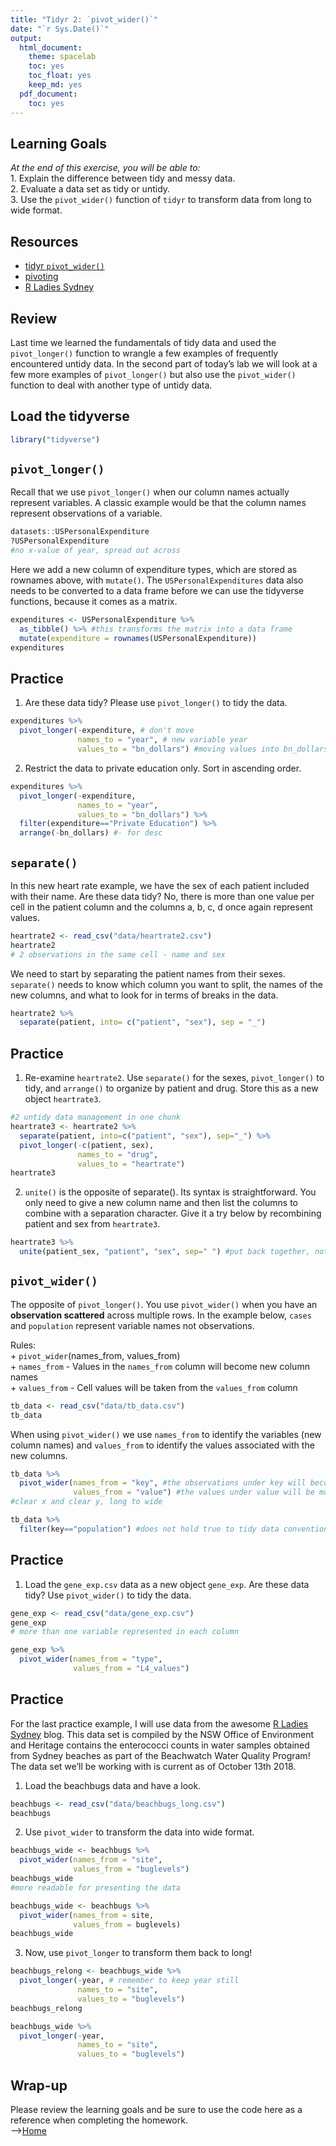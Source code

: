 ```yaml
---
title: "Tidyr 2: `pivot_wider()`"
date: "`r Sys.Date()`"
output:
  html_document: 
    theme: spacelab
    toc: yes
    toc_float: yes
    keep_md: yes
  pdf_document:
    toc: yes
---
```


## Learning Goals

*At the end of this exercise, you will be able to:*\
1. Explain the difference between tidy and messy data.\
2. Evaluate a data set as tidy or untidy.\
3. Use the `pivot_wider()` function of `tidyr` to transform data from long to wide format.

## Resources

-   [tidyr `pivot_wider()`](https://tidyr.tidyverse.org/reference/pivot_wider.html)\
-   [pivoting](https://cran.r-project.org/web/packages/tidyr/vignettes/pivot.html)\
-   [R Ladies Sydney](https://rladiessydney.org/courses/ryouwithme/02-cleanitup-5/)

## Review

Last time we learned the fundamentals of tidy data and used the `pivot_longer()` function to wrangle a few examples of frequently encountered untidy data. In the second part of today's lab we will look at a few more examples of `pivot_longer()` but also use the `pivot_wider()` function to deal with another type of untidy data.

## Load the tidyverse

```r
library("tidyverse")
```

## `pivot_longer()`

Recall that we use `pivot_longer()` when our column names actually represent variables. A classic example would be that the column names represent observations of a variable.

```r
datasets::USPersonalExpenditure
?USPersonalExpenditure
#no x-value of year, spread out across
```

Here we add a new column of expenditure types, which are stored as rownames above, with `mutate()`. The `USPersonalExpenditures` data also needs to be converted to a data frame before we can use the tidyverse functions, because it comes as a matrix.

```r
expenditures <- USPersonalExpenditure %>% 
  as_tibble() %>% #this transforms the matrix into a data frame
  mutate(expenditure = rownames(USPersonalExpenditure))
expenditures
```

## Practice

1.  Are these data tidy? Please use `pivot_longer()` to tidy the data.

```r
expenditures %>% 
  pivot_longer(-expenditure, # don't move
               names_to = "year", # new variable year
               values_to = "bn_dollars") #moving values into bn_dollars
```

2.  Restrict the data to private education only. Sort in ascending order.

```r
expenditures %>% 
  pivot_longer(-expenditure,
               names_to = "year",
               values_to = "bn_dollars") %>% 
  filter(expenditure=="Private Education") %>% 
  arrange(-bn_dollars) #- for desc
```

## `separate()`

In this new heart rate example, we have the sex of each patient included with their name. Are these data tidy? No, there is more than one value per cell in the patient column and the columns a, b, c, d once again represent values.

```r
heartrate2 <- read_csv("data/heartrate2.csv")
heartrate2
# 2 observations in the same cell - name and sex
```

We need to start by separating the patient names from their sexes. `separate()` needs to know which column you want to split, the names of the new columns, and what to look for in terms of breaks in the data.

```r
heartrate2 %>% 
  separate(patient, into= c("patient", "sex"), sep = "_")
```

## Practice

1.  Re-examine `heartrate2`. Use `separate()` for the sexes, `pivot_longer()` to tidy, and `arrange()` to organize by patient and drug. Store this as a new object `heartrate3`.\

```r
#2 untidy data management in one chunk
heartrate3 <- heartrate2 %>% 
  separate(patient, into=c("patient", "sex"), sep="_") %>% 
  pivot_longer(-c(patient, sex),
               names_to = "drug",
               values_to = "heartrate")
heartrate3
```

2.  `unite()` is the opposite of separate(). Its syntax is straightforward. You only need to give a new column name and then list the columns to combine with a separation character. Give it a try below by recombining patient and sex from `heartrate3`.\

```r
heartrate3 %>% 
  unite(patient_sex, "patient", "sex", sep=" ") #put back together, not a common thing to do but can be done
```

## `pivot_wider()`

The opposite of `pivot_longer()`. You use `pivot_wider()` when you have an **observation scattered** across multiple rows. In the example below, `cases` and `population` represent variable names not observations.

Rules:\
+ `pivot_wider`(names_from, values_from)\
+ `names_from` - Values in the `names_from` column will become new column names\
+ `values_from` - Cell values will be taken from the `values_from` column

```r
tb_data <- read_csv("data/tb_data.csv")
tb_data
```

When using `pivot_wider()` we use `names_from` to identify the variables (new column names) and `values_from` to identify the values associated with the new columns.

```r
tb_data %>% 
  pivot_wider(names_from = "key", #the observations under key will become new columns - make 'cases' one variable and 'population' one variable
              values_from = "value") #the values under value will be moved to the new columns - associate automatically
#clear x and clear y, long to wide
```

```r
tb_data %>%
  filter(key=="population") #does not hold true to tidy data convention
```

## Practice

1.  Load the `gene_exp.csv` data as a new object `gene_exp`. Are these data tidy? Use `pivot_wider()` to tidy the data.

```r
gene_exp <- read_csv("data/gene_exp.csv")
gene_exp
# more than one variable represented in each column
```

```r
gene_exp %>% 
  pivot_wider(names_from = "type",
              values_from = "L4_values")
```

## Practice

For the last practice example, I will use data from the awesome [R Ladies Sydney](https://rladiessydney.org/courses/ryouwithme/02-cleanitup-5/) blog. This data set is compiled by the NSW Office of Environment and Heritage contains the enterococci counts in water samples obtained from Sydney beaches as part of the Beachwatch Water Quality Program! The data set we'll be working with is current as of October 13th 2018.

1.  Load the beachbugs data and have a look.

```r
beachbugs <- read_csv("data/beachbugs_long.csv")
beachbugs
```

2.  Use `pivot_wider` to transform the data into wide format.
```r
beachbugs_wide <- beachbugs %>%
  pivot_wider(names_from = "site",
              values_from = "buglevels")
beachbugs_wide
#more readable for presenting the data
```

```r
beachbugs_wide <- beachbugs %>% 
  pivot_wider(names_from = site,
              values_from = buglevels)
beachbugs_wide
```

3.  Now, use `pivot_longer` to transform them back to long!
```r
beachbugs_relong <- beachbugs_wide %>%
  pivot_longer(-year, # remember to keep year still
               names_to = "site",
               values_to = "buglevels")
beachbugs_relong
```

```r
beachbugs_wide %>% 
  pivot_longer(-year,
               names_to = "site",
               values_to = "buglevels")
```

## Wrap-up

Please review the learning goals and be sure to use the code here as a reference when completing the homework.\
--\>[Home](https://jmledford3115.github.io/datascibiol/)
